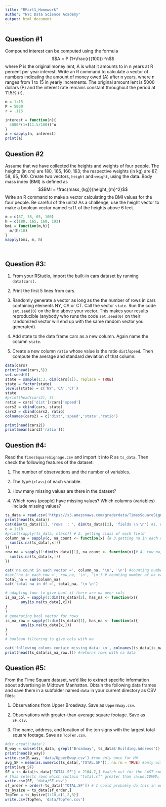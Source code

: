 ```yaml
---
title: "RPart1_Homework"
author: "NYC Data Science Academy"
output: html_document
---
```

## Question #1	

Compound interest can be computed using the formula
$$A = P (1+\frac{r}{100}) ^n$$
where P is the original money lent, A is what it amounts to in n years at R percent per year interest. Write an R command to calculate a vector of numbers indicating the amount of money owed (A) after n years, where n ranges from 1 to 15 in yearly increments. The original amount lent is 5000 dollars (P) and the interest rate remains constant throughout the period at 11.5% (r). 

```r
n = 1:15
P = 5000
r = .115

interest = function(n){
  5000*(1+(11.5/100))^n
}
a = sapply(n, interest)
print(a)

```

## Question #2

Assume that we have collected the heights and weights of four people. The heights (in cm) are 180, 165, 160, 193; the respective weights (in kg) are 87, 58, 65, 100. Create two vectors, `height` and `weight`, using the data. Body mass index (BMI) is defined as
$$BMI = \frac{mass_{kg}}{height_{m}^2}$$
Write an R command to make a vector calculating the BMI values for the four people. Be careful of the units! As a challenge, use the height vector to make a boolean vector named `tall` of the heights above 6 feet.

```r
m = c(87, 58, 65, 100)
h = c(180, 165, 160, 193)
bmi = function(m,h){
  m/(h/10)
}
mapply(bmi, m, h)




```


## Question #3:

1. From your RStudio, import the built-in cars dataset by running `data(cars)`.

2. Print the first 5 lines from cars.

3. Randomly generate a vector as long as the the number of rows in cars containing elements NY, CA or CT. Call the vector `state`. Run the code `set.seed(0)` on the line above your vector. This makes your results reproducible (anybody who runs the code `set.seed(0)` on their randomized vector will end up with the same random vector you generated). 

4. Add state to the data frame cars as a new column. Again name the column `state`.

5. Create a new column `ratio` whose value is the ratio `dist`/`speed`. Then compute the average and standard deviation of that column.

```r
data(cars)
print(head(cars,5))
set.seed(0)
state = sample(1:3, dim(cars[1]), replace = TRUE)
state = factor(state)
levels(state) = c('NY','CA','CT')
state
#print(head(cars2), 5)
ratio = cars['dist']/cars['speed']
cars2 = cbind(cars, state)
cars2 = cbind(cars2, ratio)
colnames(cars2) = c('dist','speed','state','ratio')

print(head(cars2))
print(mean(cars2['ratio']))


```


## Question #4: 

Read the `TimesSquareSignage.csv` and import it into R as `ts_data`. Then check the following features of the dataset:

1. The number of observations and the number of variables.

2. The type (`class`) of each variable.

3. How many missing values are there in the dataset?

4. Which rows (people) have missing values? Which columns (variables) include missing values?

```r
ts_data = read.csv('https://s3.amazonaws.com/graderdata/TimesSquareSignage.csv', stringsAsFactors=FALSE) #reading file in
print(head(ts_data)) 
cat(dim(ts_data)[1], 'rows  : ', dim(ts_data)[2], 'fields \n \n') #1. num obervations and variables
c = 1:18
#print(sapply(ts_data, class)) # 2. getting class of each field
column_na = sapply(c, na_count <- function(x) {# 3.getting na in each column
  sum(is.na(ts_data[,x]))
})
row_na = sapply(1:dim(ts_data)[1], na_count <- function(x){# 4. row_na, replaced list input
  sum(is.na(ts_data[x,]))
})

cat('na count in each vector =', column_na, '\n', '\n') #counting number of na values in each vector
#cat('na in each row =', row_na, '\n', '\n') # counting number of na values in each row
total_na = sum(column_na)
cat('total na in df =', total_na, '\n \n')

# adapting func to give bool if there are na over cols
is_na_col = sapply(1:dim(ts_data)[2], has_na <- function(x){
       any(is.na(ts_data[,x])) 
}
)
# generating bool vector for rows 
is_na_row = sapply(1:dim(ts_data)[1], has_na <- function(x){
       any(is.na(ts_data[x,])) 
}
)
# boolean filtering to give cols with na

cat('following colums contain missing data: \n', colnames(ts_data[is_na_col])) #returning col names of vectors with missing data
print(head(ts_data[is_na_row,])) #returns rows with na data

```

## Question #5:

From the Time Square dataset, we'd like to extract specific information about advertising in Midtown Manhattan. Obtain the following data frames and save them in a subfolder named `data` in your current directory as CSV files:

1. Observations from Upper Broadway. Save as `UpperBway.csv`.

2. Observations with greater-than-average square footage. Save as `SF.csv`.

3. The name, address, and location of the ten signs with the largest total square footage. Save as `TopTen.csv`. 

```r

#dir.creat('data') 
B_way = subset(ts_data, grepl("Broadway", ts_data$'Building.Address')) #grepl to obtain addresses w/ bway
print(head(B_way))
write.csv(B_way, 'data/UpperBway.csv') #run only once for HW
avg_SF = mean(as.numeric(ts_data[,'TOTAL.SF']), na.rm = TRUE) #only with avail. data
print(avg_SF)
SF = ts_data[ts_data['TOTAL.SF'] > 2104.7,] #watch out for the LAST comma in slicing
# this selects rows which contain "total.sf" greater than value,COMMA, all columns
write.csv(SF, 'data/SF.csv')
sf_order = order(-ts_data['TOTAL.SF']) # I could probably do this in one line
ts_bysize = ts_data[sf_order,]
TopTen = ts_bysize[1:10,c(1,2,3)]
write.csv(TopTen, 'data/TopTen.csv')

```




